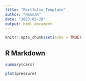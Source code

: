 ```yaml
---
title: "Portfolio_Template"
author: "Hannah"
date: "2023-03-28"
output: html_document
---
```


```r
knitr::opts_chunk$set(echo = TRUE)
```

## R Markdown


```r
summary(cars)
```


```r
plot(pressure)
```
